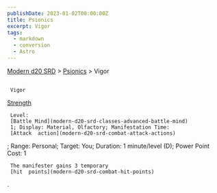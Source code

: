 ```yaml
---
publishDate: 2023-01-02T00:00:00Z
title: Psionics
excerpt: Vigor
tags:
  - markdown
  - conversion
  - Astro
---
```


[Modern d20 SRD](/#modernD20) >
[Psionics](modern-d20-srd-psionics-index) > Vigor

##

     Vigor

[Strength](modern-d20-srd-basics-ability-scores)

     Level:
     [Battle Mind](modern-d20-srd-classes-advanced-battle-mind)
     1; Display: Material, Olfactory; Manifestation Time:
     [Attack  action](modern-d20-srd-combat-attack-actions)
; Range: Personal; Target: You; Duration: 1 minute/level (D); Power Point Cost: 1

     The manifester gains 3 temporary
     [hit  points](modern-d20-srd-combat-hit-points)
.
